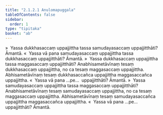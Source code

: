 ```yaml
---
title: "2.1.2.1 Anulomapuggala"
tableOfContents: false
sidebar:
  order: 1
type: "tipitaka"
basket: "ab"
---
```



<DynamicBreadcrumb />

<Division number="38">

<Paragraph number="269">
»  Yassa dukkhasaccaṃ uppajjittha tassa samudayasaccaṃ uppajjitthāti? Āmantā.
</Paragraph>

<Paragraph number="270">
«  Yassa vā pana samudayasaccaṃ uppajjittha tassa dukkhasaccaṃ uppajjitthāti? Āmantā.
</Paragraph>

<Paragraph number="271">
»  Yassa dukkhasaccaṃ uppajjittha tassa maggasaccaṃ uppajjitthāti?
</Paragraph>

<Paragraph number="272">
Anabhisametāvīnaṃ tesaṃ dukkhasaccaṃ uppajjittha, no ca tesaṃ maggasaccaṃ uppajjittha. Abhisametāvīnaṃ tesaṃ dukkhasaccañca uppajjittha maggasaccañca uppajjittha.
</Paragraph>

<Paragraph number="273">
«  Yassa vā pana …pe…  uppajjitthāti? Āmantā.
</Paragraph>

</Division>
<Division number="39">

<Paragraph number="274">
»  Yassa samudayasaccaṃ uppajjittha tassa maggasaccaṃ uppajjitthāti?
</Paragraph>

<Paragraph number="275">
Anabhisametāvīnaṃ tesaṃ samudayasaccaṃ uppajjittha, no ca tesaṃ maggasaccaṃ uppajjittha. Abhisametāvīnaṃ tesaṃ samudayasaccañca uppajjittha maggasaccañca uppajjittha.
</Paragraph>

<Paragraph number="276">
«  Yassa vā pana …pe…  uppajjitthāti? Āmantā.
</Paragraph>
</Division>